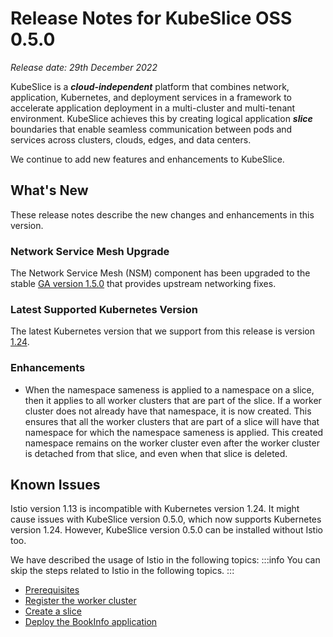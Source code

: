 # Release Notes for KubeSlice OSS 0.5.0

*Release date: 29th December 2022*

KubeSlice is a ***cloud-independent*** platform that combines network, application, Kubernetes, and deployment services 
in a framework to accelerate application deployment in a multi-cluster and multi-tenant environment. KubeSlice achieves this 
by creating logical application ***slice*** boundaries that enable seamless communication between pods and services across 
clusters, clouds, edges, and data centers.

We continue to add new features and enhancements to KubeSlice. 

## What's New
These release notes describe the new changes and enhancements in this version.

### Network Service Mesh Upgrade 
The Network Service Mesh (NSM) component has been upgraded to the stable 
[GA version 1.5.0](https://networkservicemesh.io/docs/releases/v1.5.0/) that provides upstream networking fixes. 

### Latest Supported Kubernetes Version 
The latest Kubernetes version that we support from this release is version [1.24](https://v1-24.docs.kubernetes.io/). 

### Enhancements 
* When the namespace sameness is applied to a namespace on a slice, then it applies to all worker 
  clusters that are part of the slice. If a worker cluster does not already have that namespace, it is now created. This 
  ensures that all the worker clusters that are part of a slice will have that 
  namespace for which the namespace sameness is applied. This created namespace remains on the worker 
  cluster even after the worker cluster is detached from that slice, and even when that slice is deleted.

## Known Issues 
Istio version 1.13 is incompatible with Kubernetes version 1.24. It might cause issues with 
KubeSlice version 0.5.0, which now supports Kubernetes version 1.24. However, KubeSlice version 
0.5.0 can be installed without Istio too. 

We have described the usage of Istio in the following topics: 
:::info
You can skip the steps related to Istio in the following topics. 
:::

* [Prerequisites](/versioned_docs/version-0.4.0/getting-started-with-cloud-clusters/prerequisites/prerequisites.mdx)
* [Register the worker cluster](/versioned_docs/version-0.4.0/getting-started-with-cloud-clusters/installing-kubeslice/registering-the-worker-cluster.mdx)
* [Create a slice](/versioned_docs/version-0.4.0/getting-started-with-cloud-clusters/installing-kubeslice/creating-a-slice.mdx)
* [Deploy the BookInfo application](/versioned_docs/version-0.4.0/tutorials/deploying-the-bookinfo-application.mdx)